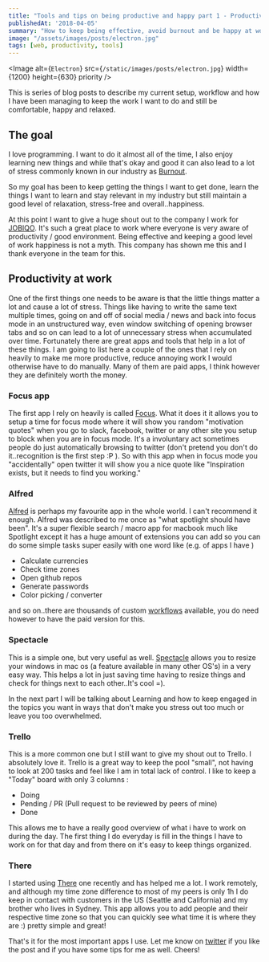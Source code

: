 ```yaml
---
title: "Tools and tips on being productive and happy part 1 - Productivity at work"
publishedAt: '2018-04-05'
summary: "How to keep being effective, avoid burnout and be happy at work and outside."
image: "/assets/images/posts/electron.jpg"
tags: [web, productivity, tools]
---
```


<Image
  alt={`Electron`}
  src={`/static/images/posts/electron.jpg`}
  width={1200}
  height={630}
  priority
/>

This is series of blog posts to describe my current setup, workflow and how I have been managing to keep the work I want to do and still be comfortable, happy and relaxed.

## The goal

I love programming. I want to do it almost all of the time, I also enjoy learning new things and while that's okay and good it can also lead to a lot of stress commonly known in our industry as [Burnout](https://en.wikipedia.org/wiki/Occupational_burnout).

So my goal has been to keep getting the things I want to get done, learn the things I want to learn and stay relevant in my industry but still maintain a good level of relaxation, stress-free and overall..happiness.

At this point I want to give a huge shout out to the company I work for [JOBIQO](https://www.jobiqo.com/en). It's such a great place to work where everyone is very aware of productivity / good environment. Being effective and keeping a good level of work happiness is not a myth. This company has shown me this and I thank everyone in the team for this.

## Productivity at work

One of the first things one needs to be aware is that the little things matter a lot and cause a lot of stress. Things like having to write the same text multiple times, going on and off of social media / news and back into focus mode in an unstructured way, even window switching of opening browser tabs and so on can lead to a lot of unnecessary stress when accumulated over time. Fortunately there are great apps and tools that help in a lot of these things. I am going to list here a couple of the ones that I rely on heavily to make me more productive, reduce annoying work I would otherwise have to do manually. Many of them are paid apps, I think however they are definitely worth the money.

### Focus app

The first app I rely on heavily is called [Focus](https://heyfocus.com/). What it does it it allows you to setup a time for focus mode where it will show you random "motivation quotes" when you go to slack, facebook, twitter or any other site you setup to block when you are in focus mode. It's a involuntary act sometimes people do just automatically browsing to twitter (don't pretend you don't do it..recognition is the first step :P ). So with this app when in focus mode you "accidentally" open twitter it will show you a nice quote like "Inspiration exists, but it needs to find you working."

### Alfred

[Alfred](https://www.alfredapp.com) is perhaps my favourite app in the whole world. I can't recommend it enough. Alfred was described to me once as "what spotlight should have been". It's a super flexible search / macro app for macbook much like Spotlight except it has a huge amount of extensions you can add so you can do some simple tasks super easily with one word like (e.g. of apps I have )

-  Calculate currencies
-  Check time zones
-  Open github repos
-  Generate passwords
-  Color picking / converter

and so on..there are thousands of custom [workflows](https://www.alfredapp.com/workflows/) available, you do need however to have the paid version for this.

### Spectacle

This is a simple one, but very useful as well. [Spectacle](https://www.spectacleapp.com/) allows you to resize your windows in mac os (a feature available in many other OS's) in a very easy way. This helps a lot in just saving time having to resize things and check for things next to each other..It's cool =).

In the next part I will be talking about Learning and how to keep engaged in the topics you want in ways that don't make you stress out too much or leave you too overwhelmed.


### Trello

This is a more common one but I still want to give my shout out to Trello. I absolutely love it. Trello is a great way to keep the pool "small", not having to look at 200 tasks and feel like I am in total lack of control. I like to keep a "Today" board with only 3 columns :

-  Doing
-  Pending / PR (Pull request to be reviewed by peers of mine)
-  Done

This allows me to have a really good overview of what i have to work on during the day. The first thing I do everyday is fill in the things I have to work on for that day and from there on it's easy to keep things organized.

### There

I started using [There](https://there.pm/) one recently and has helped me a lot. I work remotely, and although my time zone difference to most of my peers is only 1h I do keep in contact with customers in the US (Seattle and California) and my brother who lives in Sydney. This app allows you to add people and their respective time zone so that you can quickly see what time it is where they are :) pretty simple and great!

That's it for the most important apps I use. Let me know on [twitter](https://twitter.com/joaogarin) if you like the post and if you have some tips for me as well. Cheers!
